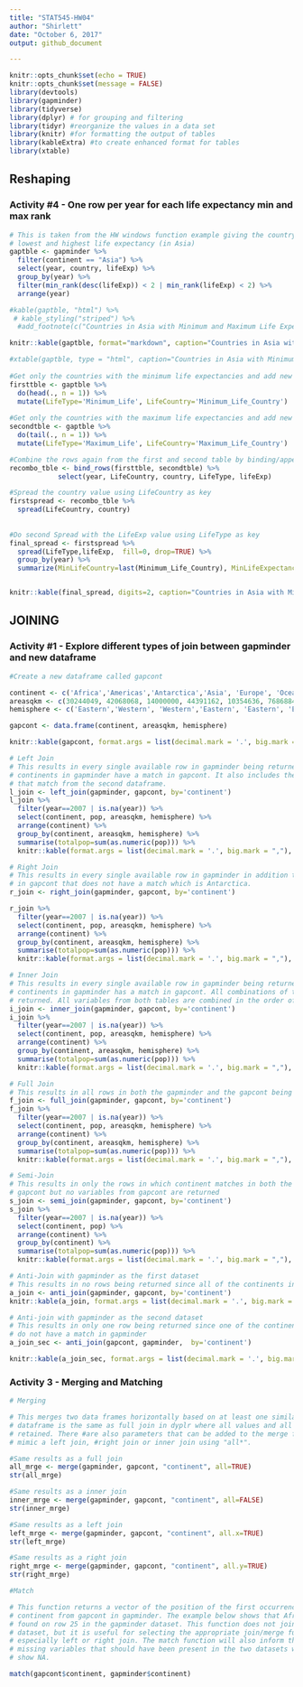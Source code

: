 ```yaml
---
title: "STAT545-HW04"
author: "Shirlett"
date: "October 6, 2017"
output: github_document

---
```


```r
knitr::opts_chunk$set(echo = TRUE)
knitr::opts_chunk$set(message = FALSE)
library(devtools)
library(gapminder)
library(tidyverse)
library(dplyr) # for grouping and filtering
library(tidyr) #reorganize the values in a data set
library(knitr) #for formatting the output of tables
library(kableExtra) #to create enhanced format for tables
library(xtable)

```

## Reshaping
### Activity #4 - One row per year for each life expectancy min and max rank
```r

# This is taken from the HW windows function example giving the country with both the
# lowest and highest life expectancy (in Asia)
gaptble <- gapminder %>%
  filter(continent == "Asia") %>%
  select(year, country, lifeExp) %>%
  group_by(year) %>%
  filter(min_rank(desc(lifeExp)) < 2 | min_rank(lifeExp) < 2) %>% 
  arrange(year)

#kable(gaptble, "html") %>%
 # kable_styling("striped") %>%
  #add_footnote(c("Countries in Asia with Minimum and Maximum Life Expectancy \nby Year #- Long Format"))

knitr::kable(gaptble, format="markdown", caption="Countries in Asia with Minimum and Maximum Life Expectancy \nby Year - Long Format", format.args = list(decimal.mark = '.'), digits=2)

#xtable(gaptble, type = "html", caption="Countries in Asia with Minimum and Maximum Life #Expectancy \nby Year - Long Format")
  
#Get only the countries with the minimum life expectancies and add new columns
firsttble <- gaptble %>%
  do(head(., n = 1)) %>%
  mutate(LifeType='Minimum_Life', LifeCountry='Minimum_Life_Country') 
  
#Get only the countries with the maximum life expectancies and add new columns
secondtble <- gaptble %>%
  do(tail(., n = 1)) %>%
  mutate(LifeType='Maximum_Life', LifeCountry='Maximum_Life_Country')

#Combine the rows again from the first and second table by binding/appending
recombo_tble <- bind_rows(firsttble, secondtble) %>%
            select(year, LifeCountry, country, LifeType, lifeExp)

#Spread the country value using LifeCountry as key
firstspread <- recombo_tble %>%
  spread(LifeCountry, country) 
  
 
#Do second Spread with the LifeExp value using LifeType as key 
final_spread <- firstspread %>%
  spread(LifeType,lifeExp,  fill=0, drop=TRUE) %>%
  group_by(year) %>%
  summarize(MinLifeCountry=last(Minimum_Life_Country), MinLifeExpectancy=last(Minimum_Life), MaxLifeCountry=first(Maximum_Life_Country),  MaxLifeExpectancy=first(Maximum_Life))  


knitr::kable(final_spread, digits=2, caption="Countries in Asia with Minimum and Maximum Life Expectancy \nby Year - Wide Format")

```

## JOINING
### Activity #1 - Explore different types of join between gapminder and new dataframe
```r
#Create a new dataframe called gapcont

continent <- c('Africa','Americas','Antarctica','Asia', 'Europe', 'Oceania')
areasqkm <- c(30244049, 42068068, 14000000, 44391162, 10354636, 7686884)
hemisphere <- c('Eastern','Western', 'Western','Eastern', 'Eastern', 'Eastern')

gapcont <- data.frame(continent, areasqkm, hemisphere)

knitr::kable(gapcont, format.args = list(decimal.mark = '.', big.mark = ","),  digits=2, caption="GapCont Table showing Area and Hemisphere for all Continents")

# Left Join
# This results in every single available row in gapminder being returned since all 
# continents in gapminder have a match in gapcont. It also includes the variables
# that match from the second dataframe.
l_join <- left_join(gapminder, gapcont, by='continent')
l_join %>%
  filter(year==2007 | is.na(year)) %>%
  select(continent, pop, areasqkm, hemisphere) %>%
  arrange(continent) %>%
  group_by(continent, areasqkm, hemisphere) %>%
  summarise(totalpop=sum(as.numeric(pop))) %>%
  knitr::kable(format.args = list(decimal.mark = '.', big.mark = ","),  digits=2, caption="Left Join Result Summary")

# Right Join
# This results in every single available row in gapminder in addition to the one row 
# in gapcont that does not have a match which is Antarctica.
r_join <- right_join(gapminder, gapcont, by='continent') 

r_join %>%
  filter(year==2007 | is.na(year)) %>%
  select(continent, pop, areasqkm, hemisphere) %>%
  arrange(continent) %>%
  group_by(continent, areasqkm, hemisphere) %>%
  summarise(totalpop=sum(as.numeric(pop))) %>%
  knitr::kable(format.args = list(decimal.mark = '.', big.mark = ","),   digits=2, caption="Right Join Result Summary")

# Inner Join
# This results in every single available row in gapminder being returned since all 
# continents in gapminder has a match in gapcont. All combinations of the matches are 
# returned. All variables from both tables are combined in the order of the inner join # function.
i_join <- inner_join(gapminder, gapcont, by='continent')
i_join %>%
  filter(year==2007 | is.na(year)) %>%
  select(continent, pop, areasqkm, hemisphere) %>%
  arrange(continent) %>%
  group_by(continent, areasqkm, hemisphere) %>%
  summarise(totalpop=sum(as.numeric(pop))) %>%
  knitr::kable(format.args = list(decimal.mark = '.', big.mark = ","),  digits=2, caption="Inner Join Result Summary")

# Full Join
# This results in all rows in both the gapminder and the gapcont being returned even if # some columns are null
f_join <- full_join(gapminder, gapcont, by='continent')
f_join %>%
  filter(year==2007 | is.na(year)) %>%
  select(continent, pop, areasqkm, hemisphere) %>%
  arrange(continent) %>%
  group_by(continent, areasqkm, hemisphere) %>%
  summarise(totalpop=sum(as.numeric(pop))) %>%
  knitr::kable(format.args = list(decimal.mark = '.', big.mark = ","),   digits=2, caption= "Full Join Result Summary")

# Semi-Join
# This results in only the rows in which continent matches in both the gapminder and 
# gapcont but no variables from gapcont are returned
s_join <- semi_join(gapminder, gapcont, by='continent')
s_join %>%
  filter(year==2007 | is.na(year)) %>%
  select(continent, pop) %>%
  arrange(continent) %>%
  group_by(continent) %>%
  summarise(totalpop=sum(as.numeric(pop))) %>%
  knitr::kable(format.args = list(decimal.mark = '.', big.mark = ","),  digits=2, caption= "Semi Join Result Summary")

# Anti-Join with gapminder as the first dataset
# This results in no rows being returned since all of the continents in gapminder have # a match in gapcont
a_join <- anti_join(gapminder, gapcont, by='continent')
knitr::kable(a_join, format.args = list(decimal.mark = '.', big.mark = ","),  digits=2, caption="Anti Join Result Summary - Gapminder as First Dataframe")

# Anti-join with gapminder as the second dataset
# This results in only one row being returned since one of the continents in gapcont  
# do not have a match in gapminder
a_join_sec <- anti_join(gapcont, gapminder,  by='continent')

knitr::kable(a_join_sec, format.args = list(decimal.mark = '.', big.mark = ","),   digits=2, caption="Anti Join Result Summary - Gapminder as Second Dataframe")


```

### Activity 3 - Merging and Matching

```r
# Merging

# This merges two data frames horizontally based on at least one similar variable. The # result of doing a full merge of the gapminder dataset and the second gapcont 
# dataframe is the same as full join in dyplr where all values and all rows are 
# retained. There #are also parameters that can be added to the merge function to  
# mimic a left join, #right join or inner join using "all*".

#Same results as a full join
all_mrge <- merge(gapminder, gapcont, "continent", all=TRUE)
str(all_mrge)

#Same results as a inner join
inner_mrge <- merge(gapminder, gapcont, "continent", all=FALSE)
str(inner_mrge)

#Same results as a left join
left_mrge <- merge(gapminder, gapcont, "continent", all.x=TRUE)
str(left_mrge)

#Same results as a right join
right_mrge <- merge(gapminder, gapcont, "continent", all.y=TRUE)
str(right_mrge)


```

```r
#Match

# This function returns a vector of the position of the first occurrence of a 
# continent from gapcont in gapminder. The example below shows that Africa is first 
# found on row 25 in the gapminder dataset. This function does not join together a 
# dataset, but it is useful for selecting the appropriate join/merge function, 
# especially left or right join. The match function will also inform the user of any 
# missing variables that should have been present in the two datasets when results 
# show NA.

match(gapcont$continent, gapminder$continent)




```


